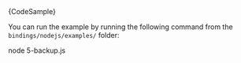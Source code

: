 
<CodeBlock className="language-javascript">
    {CodeSample}
</CodeBlock>

You can run the example by running the following command from the `bindings/nodejs/examples/` folder:

<CodeBlock className="language-bash">
    node 5-backup.js
</CodeBlock>
